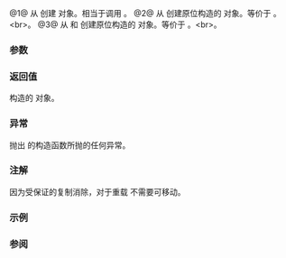 {{cpp/title|make_optional}}
{{cpp/utility/optional/navbar}}
{{dcl begin}}
{{dcl header|optional}}
{{dcl|num=1|since=c++17|1=
template&lt; class T &gt;
constexpr std::optional&lt;std::decay_t&lt;T&gt;&gt; make_optional( T&amp;&amp; value );
}}
{{dcla|num=2|since=c++17|1=
template&lt; class T, class... Args &gt;
constexpr std::optional&lt;T&gt; make_optional( Args&amp;&amp;... args );
}}
{{dcl|num=3|since=c++17|1=
template&lt; class T, class U, class... Args &gt;
constexpr std::optional&lt;T&gt; make_optional( std::initializer_list&lt;U&gt; il,
                                          Args&amp;&amp;... args );
}}
{{dcl end}}

@1@ 从 {{c|value}} 创建 {{tt|optional}} 对象。相当于调用 {{c|std::optional&lt;std::decay_t&lt;T&gt;&gt;(std::forward&lt;T&gt;(value))}}。
@2@ 从 {{c|args...}} 创建原位构造的 {{tt|optional}} 对象。等价于 {{c|return std::optional&lt;T&gt;(std::in_place, std::forward&lt;Args&gt;(args)...);}}。&lt;br&gt;{{cpp/enable_if| {{c|std::is_constructible_v&lt;T, Args...&gt;}} 为 {{c|true}} }}。
@3@ 从 {{c|il}} 和 {{c|args...}} 创建原位构造的 {{tt|optional}} 对象。等价于 {{c|return std::optional&lt;T&gt;(std::in_place, il, std::forward&lt;Args&gt;(args)...);}}。&lt;br&gt;{{cpp/enable_if| {{c|std::is_constructible_v&lt;T, std::initializer_list&lt;U&gt;&amp;, Args...&gt;}} 为 {{c|true}} }}。

===参数===
{{par begin}}
{{par|value|构造 {{tt|optional}} 对象所用的值}}
{{par|il, args|传递给 {{tt|T}} 构造函数的实参}}
{{par end}}

===返回值===
构造的 {{tt|optional}} 对象。

===异常===
抛出 {{tt|T}} 的构造函数所抛的任何异常。

===注解===
因为受保证的复制消除，对于重载 {{vl|2,3}} {{tt|T}} 不需要可移动。

===示例===
{{example
|code=
#include &lt;iomanip&gt;
#include &lt;iostream&gt;
#include &lt;optional&gt;
#include &lt;string&gt;
#include &lt;vector&gt;

int main()
{
    auto op1 = std::make_optional&lt;std::vector&lt;char&gt;&gt;({'a','b','c'});
    std::cout &lt;&lt; "op1: ";
    for (char c : op1.value())
        std::cout &lt;&lt; c &lt;&lt; ',';
    auto op2 = std::make_optional&lt;std::vector&lt;int&gt;&gt;(5, 2);
    std::cout &lt;&lt; "\nop2: ";
    for (int i : *op2)
        std::cout &lt;&lt; i &lt;&lt; ',';
    std::string str{"hello world"};
    auto op3 = std::make_optional&lt;std::string&gt;(std::move(str));
    std::cout &lt;&lt; "\nop3: " &lt;&lt; quoted(op3.value_or("empty value")) &lt;&lt; '\n';
    std::cout &lt;&lt; "str: " &lt;&lt; std::quoted(str) &lt;&lt; '\n';
}
|p=true
|output=
op1: a,b,c,
op2: 2,2,2,2,2,
op3: "hello world"
str: ""
}}

===参阅===
{{dsc begin}}
{{dsc inc|cpp/utility/optional/dsc constructor}}
{{dsc end}}

{{langlinks|en|es|ja|ru}}